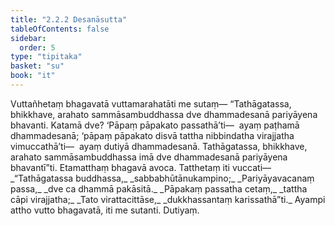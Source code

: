 ```yaml
---
title: "2.2.2 Desanāsutta"
tableOfContents: false
sidebar:
  order: 5
type: "tipitaka"
basket: "su"
book: "it"
---
```



<DynamicBreadcrumb />

<Division number="39" book="it">

<Paragraph number="245" book="it">
Vuttañhetaṃ bhagavatā vuttamarahatāti me sutaṃ—
</Paragraph>

<Paragraph number="246" book="it">
“Tathāgatassa, bhikkhave, arahato sammāsambuddhassa dve dhammadesanā pariyāyena bhavanti. Katamā dve? ‘Pāpaṃ pāpakato passathā’ti—  ayaṃ paṭhamā dhammadesanā; ‘pāpaṃ pāpakato disvā tattha nibbindatha virajjatha vimuccathā’ti—  ayaṃ dutiyā dhammadesanā. Tathāgatassa, bhikkhave, arahato sammāsambuddhassa imā dve dhammadesanā pariyāyena bhavantī”ti. Etamatthaṃ bhagavā avoca. Tatthetaṃ iti vuccati—
</Paragraph>

<Paragraph number="247" type="verses" book="it">
_“Tathāgatassa buddhassa,_  
_sabbabhūtānukampino;_  
_Pariyāyavacanaṃ passa,_  
_dve ca dhammā pakāsitā._  

</Paragraph>

<Paragraph number="248" type="verses" book="it">
_Pāpakaṃ passatha cetaṃ,_  
_tattha cāpi virajjatha;_  
_Tato virattacittāse,_  
_dukkhassantaṃ karissathā”ti._  

</Paragraph>

<Paragraph number="249" book="it">
Ayampi attho vutto bhagavatā, iti me sutanti.

</Paragraph>
</Division>

<Paragraph number="250" type="center" book="it">
Dutiyaṃ.
</Paragraph>